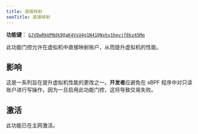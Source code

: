 ```yaml
---
title: 直接映射
seoTitle: 直接映射
---
```


**功能键**：
[`GJVDwRkUPNdk9QaK4VsU4g1N41QNxhy1hevjf8kz45Mq`](https://explorer.solana.com/address/GJVDwRkUPNdk9QaK4VsU4g1N41QNxhy1hevjf8kz45Mq)

此功能门控允许在虚拟机中直接映射账户，从而提升虚拟机的性能。

## 影响

这是一系列旨在提升虚拟机性能的更改之一。**开发者**应避免在 sBPF 程序中对只读账户进行写操作，因为一旦启用此功能门控，这将导致交易失败。

## 激活

此功能已在主网激活。
